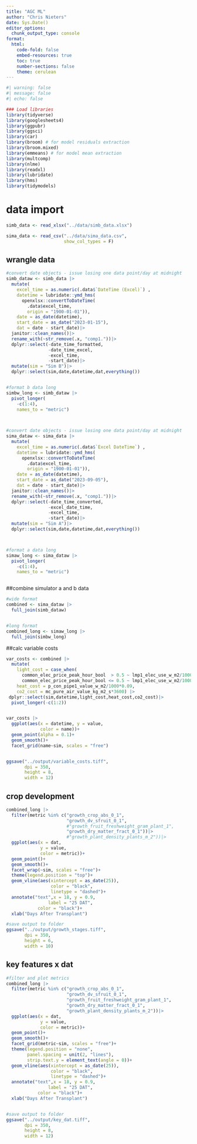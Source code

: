 ```yaml
---
title: "AGC ML"
author: "Chris Nieters"
date: Sys.Date()
editor_options:
  chunk_output_type: console
format:
  html:
    code-fold: false
    embed-resources: true
    toc: true
    number-sections: false
    theme: cerulean
---
```


```r
#| warning: false
#| message: false
#| echo: false

### Load libraries
library(tidyverse)
library(googlesheets4)
library(ggpubr)
library(ggsci)
library(car)
library(broom) # for model residuals extraction
library(broom.mixed)
library(emmeans) # for model mean extraction
library(multcomp)
library(nlme)
library(readxl)
library(lubridate)
library(hms)
library(tidymodels)


```

# data import
```r

simb_data <- read_xlsx("../data/simb_data.xlsx")

sima_data <- read_csv("../data/sima_data.csv",
                      show_col_types = F)

```

## wrangle data
```r

#convert date objects - issue losing one data point/day at midnight
simb_dataw <- simb_data |>
  mutate(
    excel_time = as.numeric(.data$`DateTime (Excel)`) ,
    datetime = lubridate::ymd_hms(
      openxlsx::convertToDateTime(
        .data$excel_time,
        origin = "1900-01-01")),
    date = as_date(datetime),
    start_date = as_date("2023-01-15"),
    dat = date - start_date)|>
  janitor::clean_names()|>
  rename_with(~str_remove(.x, "comp1."))|>
  dplyr::select(-date_time_formatted,
                -date_time_excel,
                -excel_time,
                -start_date)|>
  mutate(sim = "Sim B")|>
  dplyr::select(sim,date,datetime,dat,everything())


#format b data long
simbw_long <- simb_dataw |>
  pivot_longer(
    -c(1:4),
    names_to = "metric")
    


#convert date objects - issue losing one data point/day at midnight
sima_dataw <- sima_data |>
  mutate(
    excel_time = as.numeric(.data$`Excel DateTime`) ,
    datetime = lubridate::ymd_hms(
      openxlsx::convertToDateTime(
        .data$excel_time,
        origin = "1900-01-01")),
    date = as_date(datetime),
    start_date = as_date("2023-09-05"),
    dat = date - start_date)|>
  janitor::clean_names()|>
  rename_with(~str_remove(.x, "comp1."))|>
  dplyr::select(-date_time_converted,
                -excel_date_time,
                -excel_time,
                -start_date)|>
  mutate(sim = "Sim A")|>
  dplyr::select(sim,date,datetime,dat,everything())



#format a data long
simaw_long <- sima_dataw |>
  pivot_longer(
    -c(1:4),
    names_to = "metric")



```

##combine simulator a and b data
```r

#wide format
combined <- sima_dataw |>
  full_join(simb_dataw)


#long format
combined_long <- simaw_long |>
  full_join(simbw_long)


```


##calc variable costs
```r

var_costs <- combined |>
  mutate(
    light_cost = case_when(
      common_elec_price_peak_hour_bool  > 0.5 ~ lmp1_elec_use_w_m2/1000*0.3,
      common_elec_price_peak_hour_bool <= 0.5 ~ lmp1_elec_use_w_m2/1000*0.2),
    heat_cost = p_con_pipe1_value_w_m2/1000*0.09,
    co2_cost = mc_pure_air_value_kg_m2_s*3600) |>
 dplyr::select(sim,datetime,light_cost,heat_cost,co2_cost)|>
  pivot_longer(-c(1:2))


var_costs |>
  ggplot(aes(x = datetime, y = value,
             color = name))+
  geom_point(alpha = 0.1)+
  geom_smooth()+
  facet_grid(name~sim, scales = "free")


ggsave("../output/variable_costs.tiff",
       dpi = 350,
       height = 8,
       width = 12)

```


## crop development
```r

combined_long |>
  filter(metric %in% c("growth_crop_abs_0_1",
                       "growth_dv_sfruit_0_1",
                       #"growth_fruit_freshweight_gram_plant_1",
                       "growth_dry_matter_fract_0_1"))|>
                       #"growth_plant_density_plants_m_2"))|>
  ggplot(aes(x = dat,
             y = value,
             color = metric))+
  geom_point()+
  geom_smooth()+
  facet_wrap(~sim, scales = "free")+
  theme(legend.position = "top")+
  geom_vline(aes(xintercept = as_date(25)),
                 color = "black",
                 linetype = "dashed")+
  annotate("text",x = 18, y = 0.9,
                label = "25 DAT",
            color = "black")+
  xlab("Days After Transplant")

#save output to folder
ggsave("../output/growth_stages.tiff",
       dpi = 350,
       height = 6,
       width = 10)


```

## key features x dat
```r


#filter and plot metrics
combined_long |>
  filter(metric %in% c("growth_crop_abs_0_1",
                       "growth_dv_sfruit_0_1",
                       "growth_fruit_freshweight_gram_plant_1",
                       "growth_dry_matter_fract_0_1",
                       "growth_plant_density_plants_m_2"))|>
  ggplot(aes(x = dat,
             y = value,
             color = metric))+
  geom_point()+
  geom_smooth()+
  facet_grid(metric~sim, scales = "free")+
  theme(legend.position = "none",
        panel.spacing = unit(2, "lines"),
        strip.text.y = element_text(angle = 0))+
  geom_vline(aes(xintercept = as_date(25)),
                 color = "black",
                 linetype = "dashed")+
  annotate("text",x = 18, y = 0.9,
                label = "25 DAT",
            color = "black")+
  xlab("Days After Transplant")


#save output to folder
ggsave("../output/key_dat.tiff",
       dpi = 350,
       height = 8,
       width = 12)


```
